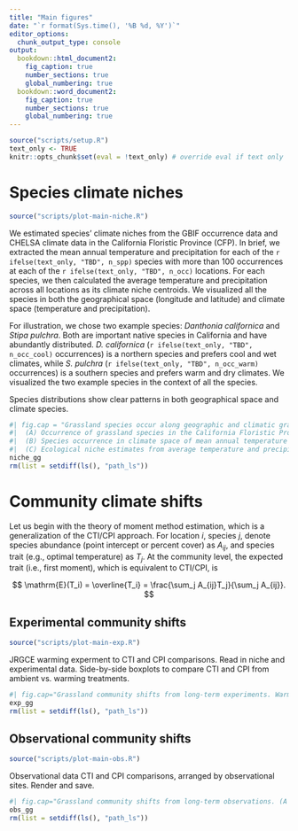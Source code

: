 ```yaml
---
title: "Main figures"
date: "`r format(Sys.time(), '%B %d, %Y')`"
editor_options: 
  chunk_output_type: console
output:
  bookdown::html_document2: 
    fig_caption: true
    number_sections: true
    global_numbering: true
  bookdown::word_document2: 
    fig_caption: true
    number_sections: true
    global_numbering: true
---
```


```r
source("scripts/setup.R")
text_only <- TRUE
knitr::opts_chunk$set(eval = !text_only) # override eval if text only
```

# Species climate niches

```r
source("scripts/plot-main-niche.R")
```

We estimated species' climate niches from the GBIF occurrence data and CHELSA climate data in the California Floristic Province (CFP). In brief, we extracted the mean annual temperature and precipitation for each of the `r ifelse(text_only, "TBD", n_spp)` species with more than 100 occurrences at each of the `r ifelse(text_only, "TBD", n_occ)` locations. For each species, we then calculated the average temperature and precipitation across all locations as its climate niche centroids. We visualized all the species in both the geographical space (longitude and latitude) and climate space (temperature and precipitation).

For illustration, we chose two example species: *Danthonia californica* and *Stipa pulchra*. Both are important native species in California and have abundantly distributed. *D. californica* (`r ifelse(text_only, "TBD", n_occ_cool)` occurrences) is a northern species and prefers cool and wet climates, while *S. pulchra* (`r ifelse(text_only, "TBD", n_occ_warm)` occurrences) is a southern species and prefers warm and dry climates. We visualized the two example species in the context of all the species.

Species distributions show clear patterns in both geographical space and climate species.

```r
#| fig.cap = "Grassland species occur along geographic and climatic gradients to estimate ecological niches.
#|  (A) Occurrence of grassland species in the California Floristic Province, retrieved from the GBIF data (gray points), highlighting two example species *Danthonia californica* in the north (blue points) and *Stipa pulchra* in the south (red points).
#|  (B) Species occurrence in climate space of mean annual temperature (°C) and annual precipitation (mm), retrieved from the CHELSA data (gray), highlighting the same two example species *Danthonia californica* under cool and wet climates (blue) and *Stipa pulchra* under warm and dry climates (red).
#|  (C) Ecological niche estimates from average temperature and precipitation for each species (mean ± standard error, gray), highlighting the two species (blue and red)."
niche_gg
rm(list = setdiff(ls(), "path_ls"))
```

# Community climate shifts

Let us begin with the theory of moment method estimation, which is a generalization of the CTI/CPI approach. For location $i$, species $j$, denote species abundance (point intercept or percent cover) as $A_{ij}$, and species trait (e.g., optimal temperature) as $T_j$. At the community level, the expected trait (i.e., first moment), which is equivalent to CTI/CPI, is

$$
\mathrm{E}(T_i) = \overline{T_i} = \frac{\sum_j A_{ij}T_j}{\sum_j A_{ij}}.
$$

## Experimental community shifts

```r
source("scripts/plot-main-exp.R")
```

JRGCE warming experment to CTI and CPI comparisons. Read in niche and experimental data. Side-by-side boxplots to compare CTI and CPI from ambient vs. warming treatments.

```r
#| fig.cap="Grassland community shifts from long-term experiments. Warming treatment causes communities to shift dominance to warmer (CTI, °C) and drier (CPI, mm) species in the Jasper Ridge Global Change Experiment (*n* = 200 plots, with 136 ambient plots in black, 64 warming plots in red, 1998 pre-treatment year, non-parametric two-sample Wilcoxon test, ns: *p* > 0.05, $*$: *p* ≤ 0.05, $**$: *p* ≤ 0.01, $***$: *p* ≤ 0.001). "
exp_gg
rm(list = setdiff(ls(), "path_ls"))
```

## Observational community shifts

```r
source("scripts/plot-main-obs.R")
```

Observational data CTI and CPI comparisons, arranged by observational sites.
Render and save.

```r
#| fig.cap="Grassland community shifts from long-term observations. (A to K) Consistent with climate warming and drying, grassland communities shift dominance to warmer (CTI) and drier (CPI) species in 11 long-term observational sites across the California Floristic Province (red trend lines by linear regression, significant slopes by *t*-test, *p* < 0.05)."
obs_gg
rm(list = setdiff(ls(), "path_ls"))
```
